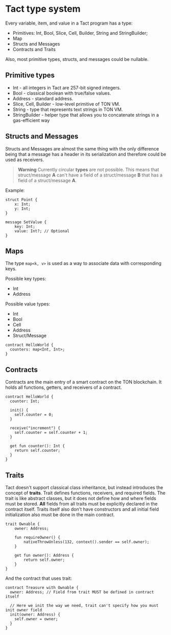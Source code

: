 # Tact type system

Every variable, item, and value in a Tact program has a type:

* Primitives: Int, Bool, Slice, Cell, Builder, String and StringBuilder;
* Map
* Structs and Messages
* Contracts and Traits

Also, most primitive types, structs, and messages could be nullable.

## Primitive types

* Int - all integers in Tact are 257-bit signed integers.
* Bool - classical boolean with true/false values.
* Address - standard address.
* Slice, Cell, Builder - low-level primitive of TON VM.
* String - type that represents text strings in TON VM.
* StringBuilder - helper type that allows you to concatenate strings in a gas-efficient way

## Structs and Messages

Structs and Messages are almost the same thing with the only difference being that a message has a header in its serialization and therefore could be used as receivers.

> **Warning**
> Currently circular **types** are not possible. This means that struct/message **A** can't have a field of a struct/message **B** that has a field of a struct/message **A**.

Example:
```tact
struct Point {
    x: Int;
    y: Int;
}

message SetValue {
    key: Int;
    value: Int?; // Optional
}
```

## Maps

The type `map<k, v>` is used as a way to associate data with corresponding keys.

Possible key types:
* Int
* Address

Possible value types:
* Int
* Bool
* Cell
* Address
* Struct/Message

```tact
contract HelloWorld {
  counters: map<Int, Int>;
}
```

## Contracts

Contracts are the main entry of a smart contract on the TON blockchain. It holds all functions, getters, and receivers of a contract.

```tact
contract HelloWorld {
  counter: Int;

  init() {
    self.counter = 0;
  }

  receive("increment") {
    self.counter = self.counter + 1;
  }

  get fun counter(): Int {
    return self.counter;
  }
}
```

## Traits

Tact doesn't support classical class inheritance, but instead introduces the concept of **traits**. Trait defines functions, receivers, and required fields. The trait is like abstract classes, but it does not define how and where fields must be stored. **All** fields from all traits must be explicitly declared in the contract itself. Traits itself also don't have constructors and all initial field initialization also must be done in the main contract.

```tact
trait Ownable {
    owner: Address;

    fun requireOwner() {
        nativeThrowUnless(132, context().sender == self.owner);
    }

    get fun owner(): Address {
        return self.owner;
    }
}
```

And the contract that uses trait:

```tact
contract Treasure with Ownable {
  owner: Address; // Field from trait MUST be defined in contract itself

  // Here we init the way we need, trait can't specify how you must init owner field
  init(owner: Address) {
    self.owner = owner;
  }
}
```

